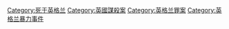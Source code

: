 [[Category:死于英格兰|Category:死于英格兰]]
[[Category:英國謀殺案|Category:英國謀殺案]]
[[Category:英格兰罪案|Category:英格兰罪案]]
[[Category:英格兰暴力事件|Category:英格兰暴力事件]]